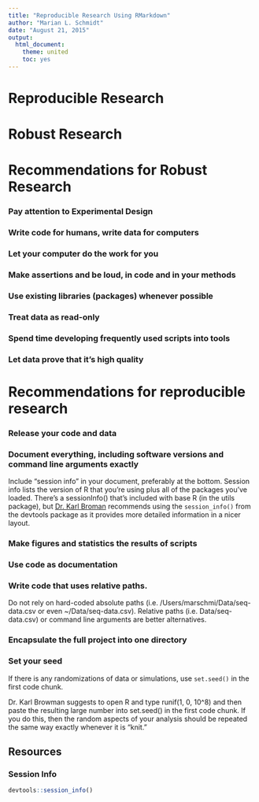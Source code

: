 ```yaml
---
title: "Reproducible Research Using RMarkdown"
author: "Marian L. Schmidt"
date: "August 21, 2015"
output:
  html_document:
    theme: united
    toc: yes
---
```


# Reproducible Research 



# Robust Research

# Recommendations for Robust Research
### Pay attention to Experimental Design 

### Write code for humans, write data for computers

### Let your computer do the work for you

### Make assertions and be loud, in code and in your methods

### Use existing libraries (packages) whenever possible

### Treat data as read-only

### Spend time developing frequently used scripts into tools

### Let data prove that it's high quality

# Recommendations for reproducible research 

### Release your code and data

### Document everything, including software versions and command line arguments exactly

Include “session info” in your document, preferably at the bottom. Session info lists the version of R that you’re using plus all of the packages you’ve loaded. There’s a sessionInfo() that’s included with base R (in the utils package), but [Dr. Karl Broman](http://kbroman.org/knitr_knutshell/pages/reproducible.html) recommends using the `session_info()` from the devtools package as it provides more detailed information in a nicer layout.

### Make figures and statistics the results of scripts 

### Use code as documentation

### Write code that uses relative paths.

Do not rely on hard-coded absolute paths (i.e. /Users/marschmi/Data/seq-data.csv or even ~/Data/seq-data.csv). Relative paths (i.e. Data/seq-data.csv) or command line arguments are better alternatives.

### Encapsulate the full project into one directory

### Set your seed  

If there is any randomizations of data or simulations, use `set.seed()` in the first code chunk.


Dr. Karl Browman suggests to open R and type runif(1, 0, 10^8) and then paste the resulting large number into set.seed() in the first code chunk. If you do this, then the random aspects of your analysis should be repeated the same way exactly whenever it is “knit.”






## Resources 



### Session Info
```r
devtools::session_info()
```
